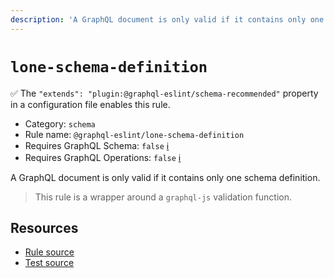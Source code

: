 ```yaml
---
description: 'A GraphQL document is only valid if it contains only one schema definition.'
---
```


# `lone-schema-definition`

✅ The `"extends": "plugin:@graphql-eslint/schema-recommended"` property in a configuration file
enables this rule.

- Category: `schema`
- Rule name: `@graphql-eslint/lone-schema-definition`
- Requires GraphQL Schema: `false`
  [ℹ️](/docs/getting-started#extended-linting-rules-with-graphql-schema)
- Requires GraphQL Operations: `false`
  [ℹ️](/docs/getting-started#extended-linting-rules-with-siblings-operations)

A GraphQL document is only valid if it contains only one schema definition.

> This rule is a wrapper around a `graphql-js` validation function.

## Resources

- [Rule source](https://github.com/graphql/graphql-js/blob/main/src/validation/rules/LoneSchemaDefinitionRule.ts)
- [Test source](https://github.com/graphql/graphql-js/tree/main/src/validation/__tests__/LoneSchemaDefinitionRule-test.ts)
